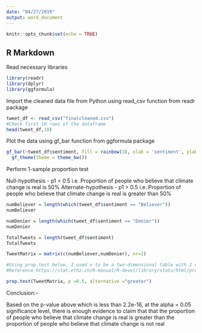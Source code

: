 ```yaml
---
date: "04/27/2019"
output: word_document
---
```


```r
knitr::opts_chunk$set(echo = TRUE)
```

## R Markdown

Read necessary libraries

```r
library(readr)
library(dplyr)
library(ggformula)
```

Import the cleaned data file from Python using read_csv function from readr package

```r
tweet_df <- read_csv("finalcleaned.csv")
#Check first 10 rows of the dataframe
head(tweet_df,10)
```
Plot the data using gf_bar function from ggformula package

```r

gf_bar(~tweet_df$sentiment, fill = rainbow(3), xlab = 'sentiment', ylab = 'count of tweets', title = 'Sentiment Analysis of peoples opinions on Climate Change')%>%
  gf_theme(theme = theme_bw())
```
Perform 1-sample proportion test

Null-hypothesis - p1 = 0.5 i.e. Proportion of people who believe that climate change is real is 50%
Alternate-hypothesis - p1 > 0.5 i.e. Proportion of people who believe that climate change is real is greater than 50%

```r
numBeliever = length(which(tweet_df$sentiment == "Believer"))
numBeliever

numDenier = length(which(tweet_df$sentiment == "Denier"))
numDenier

TotalTweets = length(tweet_df$sentiment)
TotalTweets

TweetMatrix = matrix(c(numBeliever,numDenier), nr=1)

#Using prop.test below, I used x to be a two-dimensional table with 2 columns - successes - numBeliever, failures - numDenier
#Reference https://stat.ethz.ch/R-manual/R-devel/library/stats/html/prop.test.html

prop.test(TweetMatrix, p =0.5, alternative ="greater")

```
Conclusion:-

Based on the p-value above which is less than 2.2e-16, at the alpha = 0.05 significance level, there is enough evidence to claim that that the proportion of people who believe that climate change is real is greater than the proportion of people who believe that climate change is not real

